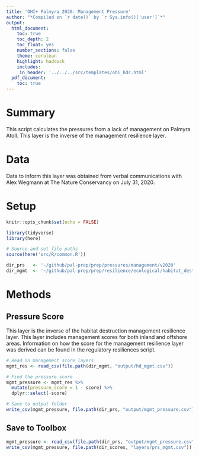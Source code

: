 ```yaml
---
title: 'OHI+ Palmyra 2020: Management Pressure'
author: "*Compiled on `r date()` by `r Sys.info()['user']`*"
output: 
  html_document:
    toc: true
    toc_depth: 2 
    toc_float: yes
    number_sections: false
    theme: cerulean
    highlight: haddock
    includes: 
     in_header: '../../../src/templates/ohi_hdr.html' 
  pdf_document:
    toc: true
---
```


# Summary 

This script calculates the pressures from a lack of management on Palmyra Atoll. This layer is the inverse of the management resilience layer. 

# Data 

Data to inform this layer was obtained from verbal communications with Alex Wegmann at The Nature Conservancy on July 31, 2020. 

# Setup 

```r
knitr::opts_chunk$set(echo = FALSE)

library(tidyverse)
library(here)

# Source and set file paths
source(here('src/R/common.R'))

dir_prs   <- '~/github/pal-prep/prep/pressures/management/v2020'
dir_mgmt  <- '~/github/pal-prep/prep/resilience/ecological/habitat_destruction/v2020'
```

# Methods 

## Pressure Score 

This layer is the inverse of the habitat destruction management resilience layer. This layer includes management scores for both inland and offshore areas. Information on how the score for the management resilience layer was derived can be found in the regulatory resiliences script.   

```r
# Read in management score layers 
mgmt_res <- read_csv(file.path(dir_mgmt, "output/hd_mgmt.csv")) 

# Find the pressure score 
mgmt_pressure <- mgmt_res %>% 
  mutate(pressure_score = 1 - score) %>% 
  dplyr::select(-score)

# Save to output folder
write_csv(mgmt_pressure, file.path(dir_prs, "output/mgmt_pressure.csv"))
```

## Save to Toolbox 

```r
mgmt_pressure <- read_csv(file.path(dir_prs, "output/mgmt_pressure.csv"))
write_csv(mgmt_pressure, file.path(dir_scores, "layers/prs_mgmt.csv"))
```

